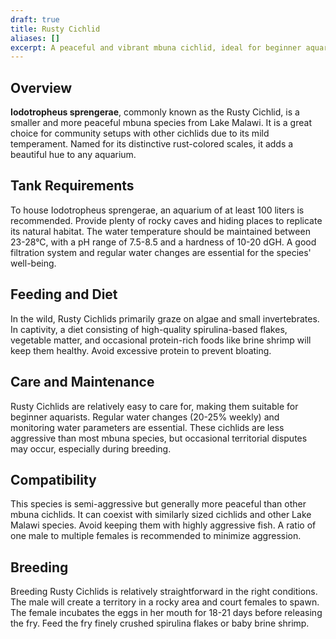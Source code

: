 ```yaml
---
draft: true
title: Rusty Cichlid
aliases: []
excerpt: A peaceful and vibrant mbuna cichlid, ideal for beginner aquarists looking to explore Lake Malawi species.
---
```


## Overview

**Iodotropheus sprengerae**, commonly known as the Rusty Cichlid, is a smaller and more peaceful mbuna species from Lake
Malawi. It is a great choice for community setups with other cichlids due to its mild temperament. Named for its
distinctive rust-colored scales, it adds a beautiful hue to any aquarium.

## Tank Requirements

To house Iodotropheus sprengerae, an aquarium of at least 100 liters is recommended. Provide plenty of rocky caves and
hiding places to replicate its natural habitat. The water temperature should be maintained between 23-28°C, with a pH
range of 7.5-8.5 and a hardness of 10-20 dGH. A good filtration system and regular water changes are essential for the
species' well-being.

## Feeding and Diet

In the wild, Rusty Cichlids primarily graze on algae and small invertebrates. In captivity, a diet consisting of
high-quality spirulina-based flakes, vegetable matter, and occasional protein-rich foods like brine shrimp will keep
them healthy. Avoid excessive protein to prevent bloating.

## Care and Maintenance

Rusty Cichlids are relatively easy to care for, making them suitable for beginner aquarists. Regular water changes
(20-25% weekly) and monitoring water parameters are essential. These cichlids are less aggressive than most mbuna
species, but occasional territorial disputes may occur, especially during breeding.

## Compatibility

This species is semi-aggressive but generally more peaceful than other mbuna cichlids. It can coexist with similarly
sized cichlids and other Lake Malawi species. Avoid keeping them with highly aggressive fish. A ratio of one male to
multiple females is recommended to minimize aggression.

## Breeding

Breeding Rusty Cichlids is relatively straightforward in the right conditions. The male will create a territory in a
rocky area and court females to spawn. The female incubates the eggs in her mouth for 18-21 days before releasing the
fry. Feed the fry finely crushed spirulina flakes or baby brine shrimp.
